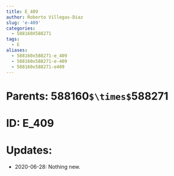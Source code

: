```yaml
---
title: E_409
author: Roberto Villegas-Diaz
slug: 'e-409'
categories:
  - 588160X588271
tags:
  - E
aliases:
  - 588160x588271-e_409
  - 588160x588271-e-409
  - 588160x588271-e409
---
```


# **Parents**: 588160`$\times$`588271
# **ID**: E_409
# **Updates**: 
 - 2020-06-28: Nothing new.
